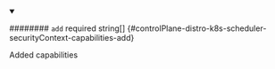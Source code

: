 
<details className="config-field" data-expandable="false" open>
<summary>

######## `add` <span className="config-field-required" data-required="false">required</span> <span className="config-field-type">string[]</span> <span className="config-field-default"></span> <span className="config-field-enum"></span> {#controlPlane-distro-k8s-scheduler-securityContext-capabilities-add}

Added capabilities

</summary>



</details>
